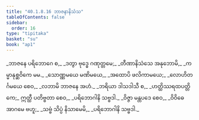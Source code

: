 ```yaml
---
title: "40.1.8.16 ဘာဇနာနိသံသ"
tableOfContents: false
sidebar:
  order: 16
type: "tipitaka"
basket: "su"
book: "ap1"
---
```



<DynamicBreadcrumb />

<Division number="132" book="ap1" e="ch" v="20" p="362">

<Paragraph number="4429" type="verses" book="ap1">
_ဘာဇနေ ပရိဘောဂေ စ,_  
_ဒတွာ ဗုဒ္ဓေ ဂဏုတ္တမေ;_  
_တီဏာနိသံသေ အနုဘောမိ,_  
_ကမ္မာနုစ္ဆဝိကေ မမ._  

</Paragraph>

</Division>
<Division number="133" book="ap1" e="ch" v="20" p="362">

<Paragraph number="4430" type="verses" book="ap1">
_သောဏ္ဏမယေ မဏိမယေ,_  
_အထောပိ ဖလိကာမယေ;_  
_လောဟိတင်္ဂမယေ စေဝ,_  
_လဘာမိ ဘာဇနေ အဟံ._  

</Paragraph>

</Division>
<Division number="134" book="ap1" e="ch" v="20" p="362">

<Paragraph number="4431" type="verses" book="ap1">
_ဘရိယာ ဒါသဒါသီ စ,_  
_ဟတ္ထိဿရထပတ္တိကေ;_  
ဣတ္ထီ ပတိဗ္ဗတာ စေဝ,_  
_ပရိဘောဂါနိ သဗ္ဗဒါ._  

</Paragraph>

</Division>
<Division number="135" book="ap1" e="ch" v="20" p="362">

<Paragraph number="4432" type="verses" book="ap1">
_ဝိဇ္ဇာ မန္တပဒေ စေဝ,_  
_ဝိဝိဓေ အာဂမေ ဗဟူ;_  
_သဗ္ဗံ သိပ္ပံ နိသာမေမိ,_  
_ပရိဘောဂါနိ သဗ္ဗဒါ._
</Paragraph>
</Division>